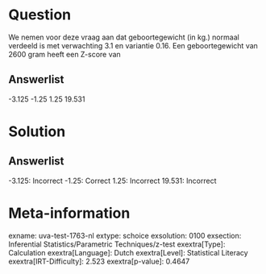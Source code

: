 Question
========

We nemen voor deze vraag aan dat geboortegewicht (in kg.) normaal
verdeeld is met verwachting 3.1 en variantie 0.16. Een geboortegewicht
van 2600 gram heeft een Z-score van

Answerlist
----------

-3.125
-1.25
1.25
19.531

Solution
========

Answerlist
----------

-3.125: Incorrect
-1.25: Correct
1.25: Incorrect
19.531: Incorrect

Meta-information
================
exname: uva-test-1763-nl
extype: schoice
exsolution: 0100
exsection: Inferential Statistics/Parametric Techniques/z-test
exextra[Type]: Calculation
exextra[Language]: Dutch
exextra[Level]: Statistical Literacy
exextra[IRT-Difficulty]: 2.523
exextra[p-value]: 0.4647
